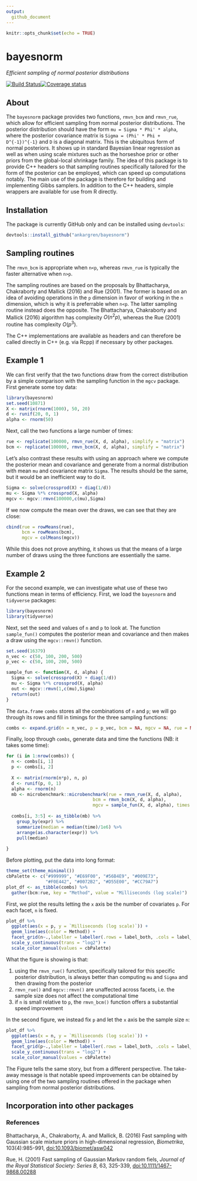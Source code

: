 ```yaml
---
output:
  github_document
---
```


```r
knitr::opts_chunk$set(echo = TRUE)
```

# bayesnorm

*Efficient sampling of normal posterior distributions*

[![Build Status](https://travis-ci.org/ankargren/bayesnorm.svg?branch=master)](https://travis-ci.org/ankargren/bayesnorm)[![Coverage status](https://codecov.io/gh/ankargren/bayesnorm/branch/master/graph/badge.svg)](https://codecov.io/github/ankargren/bayesnorm?branch=master)

## About

The `bayesnorm` package provides two functions, `rmvn_bcm` and `rmvn_rue`, which 
allow for efficient sampling from normal posterior distributions. The posterior distribution
should have the form `mu = Sigma * Phi' * alpha`, where the posterior
covariance matrix is `Sigma = (Phi' * Phi + D^{-1})^{-1}` and `D` is 
a diagonal matrix. This is the ubiquitous form of normal posteriors. It shows up
in standard Bayesian linear regression as well as when using scale mixtures such 
as the horseshoe prior or other priors from the global-local shrinkage family. The idea
of this package is to provide C++ headers so that sampling routines specifically
tailored for the form of the posterior can be employed, which can speed up computations
notably. The main use of the package is therefore for building and implementing
Gibbs samplers. In addition to the C++ headers, simple wrappers are available for
use from R directly.

## Installation

The package is currently GitHub only and can be installed using `devtools`:
```r
devtools::install_github("ankargren/bayesnorm")
```

## Sampling routines

The `rmvn_bcm` is appropriate when `n<p`, whereas `rmvn_rue` 
is typically the faster alternative when `n>p`.

The sampling routines are based on the proposals by Bhattacharya, Chakraborty 
and Mallick (2016) and Rue (2001). The former is based on 
an idea of avoiding operations in the `p` dimension in favor of working
in the `n` dimension, which is why it is preferrable when `n<p`. The
latter sampling routine instead does the opposite. The Bhattacharya, Chakraborty 
and Mallick (2016) algorithm has complexity $O(n^2p)$, whereas the Rue (2001) routine
has complexity $O(p^3)$. 

The C++ implementations are available as headers and can therefore be called
directly in C++ (e.g. via Rcpp) if necessary by other packages.

## Example 1

We can first verify that the two functions draw from the correct distribution by
a simple comparison with the sampling function in the `mgcv` package. First generate
some toy data:
```r
library(bayesnorm)
set.seed(10871)
X <- matrix(rnorm(1000), 50, 20)
d <- runif(20, 0, 1)
alpha <- rnorm(50)
```

Next, call the two functions a large number of times:
```r
rue <- replicate(100000, rmvn_rue(X, d, alpha), simplify = "matrix")
bcm <- replicate(100000, rmvn_bcm(X, d, alpha), simplify = "matrix")
```

Let's also contrast these results with using an approach where we compute the 
posterior mean and covariance and generate from a normal distribution with
mean `mu` and covariance matrix `Sigma`. The results should be the same, but it
would be an inefficient way to do it.
```r
Sigma <- solve(crossprod(X) + diag(1/d))
mu <- Sigma %*% crossprod(X, alpha)
mgcv <- mgcv::rmvn(100000,c(mu),Sigma)
```

If we now compute the mean over the draws, we can see that they are close:
```r
cbind(rue = rowMeans(rue),
      bcm = rowMeans(bcm),
      mgcv = colMeans(mgcv))
```
While this does not prove anything, it shows us that the means of a large number of
draws using the three functions are essentially the same.

## Example 2

For the second example, we can investigate what use of these two functions mean in terms of efficiency. First, we load the `bayesnorm` and `tidyverse` packages:

```r
library(bayesnorm)
library(tidyverse)
```

Next, set the seed and values of `n` and `p` to look at. The function `sample_fun()` computes the posterior mean and covariance and then makes a draw using the `mgcv::rmvn()` function.
```r
set.seed(16379)
n_vec <- c(50, 100, 200, 500)
p_vec <- c(50, 100, 200, 500)

sample_fun <- function(X, d, alpha) {
  Sigma <- solve(crossprod(X) + diag(1/d))
  mu <- Sigma %*% crossprod(X, alpha)
  out <- mgcv::rmvn(1,c(mu),Sigma)
  return(out)
}
```

The `data.frame` `combs` stores all the combinations of `n` and `p`; we will go through its rows and fill in timings for the three sampling functions:
```r
combs <- expand.grid(n = n_vec, p = p_vec, bcm = NA, mgcv = NA, rue = NA)
```

Finally, loop through `combs`, generate data and time the functions (NB: it takes some time):
```r
for (i in 1:nrow(combs)) {
  n <- combs[i, 1]
  p <- combs[i, 2]
  
  X <- matrix(rnorm(n*p), n, p)
  d <- runif(p, 0, 1)
  alpha <- rnorm(n)
  mb <- microbenchmark::microbenchmark(rue = rmvn_rue(X, d, alpha),
                                 bcm = rmvn_bcm(X, d, alpha),
                                 mgcv = sample_fun(X, d, alpha), times = 1000)
  
  combs[i, 3:5] <- as_tibble(mb) %>%
    group_by(expr) %>%
    summarize(median = median(time)/1e6) %>%
    arrange(as.character(expr)) %>% 
    pull(median)
  
}
```

Before plotting, put the data into long format:
```r
theme_set(theme_minimal())
cbPalette <- c("#999999", "#E69F00", "#56B4E9", "#009E73", 
               "#F0E442", "#0072B2", "#D55E00", "#CC79A7")
plot_df <- as_tibble(combs) %>%
  gather(bcm:rue, key = "Method", value = "Milliseconds (log scale)")
```

First, we plot the results letting the `x` axis be the number of covariates `p`. For each facet, `n` is fixed. 
```r
plot_df %>%
  ggplot(aes(x = p, y = `Milliseconds (log scale)`)) +
  geom_line(aes(color = Method)) +
  facet_grid(n~.,labeller = labeller(.rows = label_both, .cols = label_both)) +
  scale_y_continuous(trans = "log2") +
  scale_color_manual(values = cbPalette)
```

What the figure is showing is that:

1. using the `rmvn_rue()` function, specifically tailored for this specific posterior distribution, is always better than computing `mu` and `Sigma` and then drawing from the posterior
2. `rmvn_rue()` and `mgcv::rmvn()` are unaffected across facets, i.e. the sample size does not affect the computational time
3. if `n` is small relative to `p`, the `rmvn_bcm()` function offers a substantial speed improvement

In the second figure, we instead fix `p` and let the `x` axis be the sample size `n`:
```r
plot_df %>%
  ggplot(aes(x = n, y = `Milliseconds (log scale)`)) +
  geom_line(aes(color = Method)) +
  facet_grid(p~.,labeller = labeller(.rows = label_both, .cols = label_both)) +
  scale_y_continuous(trans = "log2") +
  scale_color_manual(values = cbPalette)

```

The Figure tells the same story, but from a different perspective. The take-away message is that notable speed improvements can be obtained by using one of the two sampling routines offered in the package when sampling from normal posterior distributions.

## Incorporation into other packages

### References

Bhattacharya, A., Chakraborty, A. and Mallick, B. (2016) Fast 
sampling with Gaussian scale mixture priors in high-dimensional regression,
*Biometrika*, 103(4):985-991, [doi:10.1093/biomet/asw042](https://doi.org/10.1093/biomet/asw042)

Rue, H. (2001) Fast sampling of Gaussian Markov random fiels, *Journal of the Royal Statistical Society: Series B*, 63, 325-339, [doi:10.1111/1467-9868.00288](https://doi.org/10.1111/1467-9868.00288)